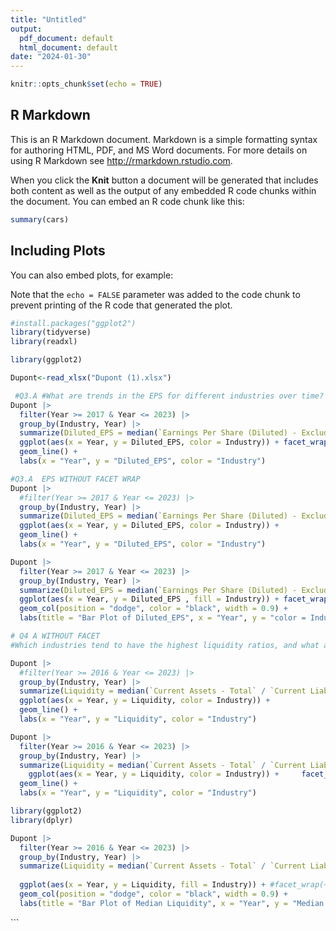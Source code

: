 ```yaml
---
title: "Untitled"
output:
  pdf_document: default
  html_document: default
date: "2024-01-30"
---
```


```r
knitr::opts_chunk$set(echo = TRUE)
```

## R Markdown

This is an R Markdown document. Markdown is a simple formatting syntax for authoring HTML, PDF, and MS Word documents. For more details on using R Markdown see <http://rmarkdown.rstudio.com>.

When you click the **Knit** button a document will be generated that includes both content as well as the output of any embedded R code chunks within the document. You can embed an R code chunk like this:

```r
summary(cars)
```

## Including Plots

You can also embed plots, for example:

Note that the `echo = FALSE` parameter was added to the code chunk to prevent printing of the R code that generated the plot.

```r
#install.packages("ggplot2")
library(tidyverse)
library(readxl)
```

```r
library(ggplot2)

Dupont<-read_xlsx("Dupont (1).xlsx")
```

```r
 #Q3.A #What are trends in the EPS for different industries over time? 
Dupont |> 
  filter(Year >= 2017 & Year <= 2023) |> 
  group_by(Industry, Year) |> 
  summarize(Diluted_EPS = median(`Earnings Per Share (Diluted) - Excluding Extraordinary Items`, na.rm = TRUE), .groups = 'drop') |> 
  ggplot(aes(x = Year, y = Diluted_EPS, color = Industry)) + facet_wrap(~Industry) +
  geom_line() +
  labs(x = "Year", y = "Diluted_EPS", color = "Industry")


```

```r
#Q3.A  EPS WITHOUT FACET WRAP
Dupont |> 
  #filter(Year >= 2017 & Year <= 2023) |> 
  group_by(Industry, Year) |> 
  summarize(Diluted_EPS = median(`Earnings Per Share (Diluted) - Excluding Extraordinary Items`, na.rm = TRUE), .groups = 'drop') |> #.groups suggested by RStudio
  ggplot(aes(x = Year, y = Diluted_EPS, color = Industry)) +
  geom_line() +
  labs(x = "Year", y = "Diluted_EPS", color = "Industry")

```

```r
Dupont |> 
  filter(Year >= 2017 & Year <= 2023) |> 
  group_by(Industry, Year) |> 
  summarize(Diluted_EPS = median(`Earnings Per Share (Diluted) - Excluding Extraordinary Items`, na.rm = TRUE), .groups = 'drop') |> 
  ggplot(aes(x = Year, y = Diluted_EPS , fill = Industry)) + facet_wrap(~Industry) +
  geom_col(position = "dodge", color = "black", width = 0.9) +
  labs(title = "Bar Plot of Diluted_EPS", x = "Year", y = "color = Industry", fill = "Industry")
```

```r
# Q4 A WITHOUT FACET 
#Which industries tend to have the highest liquidity ratios, and what are trends in liquidity over time?

Dupont |> 
  #filter(Year >= 2016 & Year <= 2023) |> 
  group_by(Industry, Year) |> 
  summarize(Liquidity = median(`Current Assets - Total` / `Current Liabilities - Total`, na.rm = TRUE), .groups = 'drop') |> 
  ggplot(aes(x = Year, y = Liquidity, color = Industry)) +
  geom_line() +
  labs(x = "Year", y = "Liquidity", color = "Industry")
```

```r
Dupont |> 
  filter(Year >= 2016 & Year <= 2023) |> 
  group_by(Industry, Year) |> 
  summarize(Liquidity = median(`Current Assets - Total` / `Current Liabilities - Total`, na.rm = TRUE), .groups = 'drop') |> 
    ggplot(aes(x = Year, y = Liquidity, color = Industry)) +     facet_wrap(~Industry)+
  geom_line() +
  labs(x = "Year", y = "Liquidity", color = "Industry")
```

```r
library(ggplot2)
library(dplyr)

Dupont |> 
  filter(Year >= 2016 & Year <= 2023) |> 
  group_by(Industry, Year) |> 
  summarize(Liquidity = median(`Current Assets - Total` / `Current Liabilities - Total`, na.rm = TRUE), .groups = 'drop') |> 
  
  ggplot(aes(x = Year, y = Liquidity, fill = Industry)) + #facet_wrap(~Industry) +
  geom_col(position = "dodge", color = "black", width = 0.9) +
  labs(title = "Bar Plot of Median Liquidity", x = "Year", y = "Median Liquidity", fill = "Industry") |> 
```

\`\`\`
